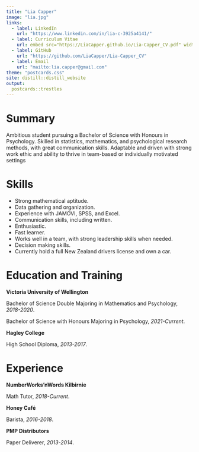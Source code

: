 ```yaml
---
title: "Lia Capper"
image: "lia.jpg"
links:
  - label: LinkedIn
    url: "https://www.linkedin.com/in/lia-c-3925a4141/"
  - label: Curriculum Vitae
    url: embed src="https://LiaCapper.github.io/Lia-Capper_CV.pdf" width="100%" height="850px"/
  - label: GitHub
    url: "https://github.com/LiaCapper/Lia-Capper_CV"
  - label: Email
    url: "mailto:lia.capper@gmail.com"
theme: "postcards.css"
site: distill::distill_website
output:
  postcards::trestles
---
```

 
# Summary
Ambitious student pursuing a Bachelor of Science with Honours in Psychology. Skilled in statistics, mathematics, and psychological research methods, with great communication skills. Adaptable and driven with strong work ethic and ability to thrive in team-based or individually motivated settings

# Skills

* Strong mathematical aptitude.
* Data gathering and organization.
* Experience with JAMOVI, SPSS, and Excel.
* Communication skills, including written.
* Enthusiastic.
* Fast learner.
* Works well in a team, with strong leadership skills when needed.
* Decision making skills.
* Currently hold a full New Zealand drivers license and own a car.



# Education and Training



**Victoria University of Wellington**

Bachelor of Science Double Majoring in Mathematics and Psychology, *2018-2020*.


Bachelor of Science with Honours Majoring in Psychology, *2021-Current*.



**Hagley College**

High School Diploma, *2013-2017*.



# Experience



**NumberWorks’nWords Kilbirnie**

Math Tutor, *2018-Current*.



**Honey Café**

Barista, *2016-2018*.



**PMP Distributors**

Paper Deliverer, *2013-2014*.